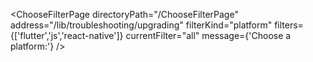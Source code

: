 


<ChooseFilterPage
    directoryPath="/ChooseFilterPage"
    address="/lib/troubleshooting/upgrading"
    filterKind="platform"
    filters={['flutter','js','react-native']}
    currentFilter="all"
    message={'Choose a platform:'}
/>
